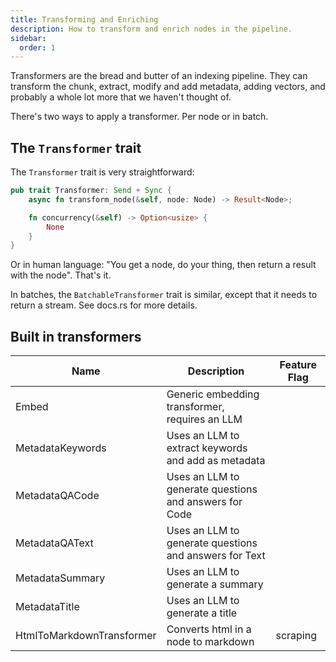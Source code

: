 ```yaml
---
title: Transforming and Enriching
description: How to transform and enrich nodes in the pipeline.
sidebar:
  order: 1
---
```


Transformers are the bread and butter of an indexing pipeline. They can transform the chunk, extract, modify and add metadata, adding vectors, and probably a whole lot more that we haven't thought of.

There's two ways to apply a transformer. Per node or in batch.

## The `Transformer` trait

The `Transformer` trait is very straightforward:

```rust
pub trait Transformer: Send + Sync {
    async fn transform_node(&self, node: Node) -> Result<Node>;

    fn concurrency(&self) -> Option<usize> {
        None
    }
}
```

Or in human language: "You get a node, do your thing, then return a result with the node". That's it.

In batches, the `BatchableTransformer` trait is similar, except that it needs to return a stream. See docs.rs for more details.

## Built in transformers

<small>

| Name                      | Description                                            | Feature Flag |
| ------------------------- | ------------------------------------------------------ | ------------ |
| Embed                     | Generic embedding transformer, requires an LLM         |              |
| MetadataKeywords          | Uses an LLM to extract keywords and add as metadata    |              |
| MetadataQACode            | Uses an LLM to generate questions and answers for Code |              |
| MetadataQAText            | Uses an LLM to generate questions and answers for Text |              |
| MetadataSummary           | Uses an LLM to generate a summary                      |              |
| MetadataTitle             | Uses an LLM to generate a title                        |              |
| HtmlToMarkdownTransformer | Converts html in a node to markdown                    | scraping     |

</small>
